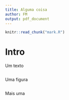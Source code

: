 ```yaml
---
title: Alguma coisa
author: FM
output: pdf_document
---
```


```r
knitr::read_chunk("mark.R")
```

# Intro

Um texto

```r
```

Uma figura

```r
```

Mais uma

```r
```
